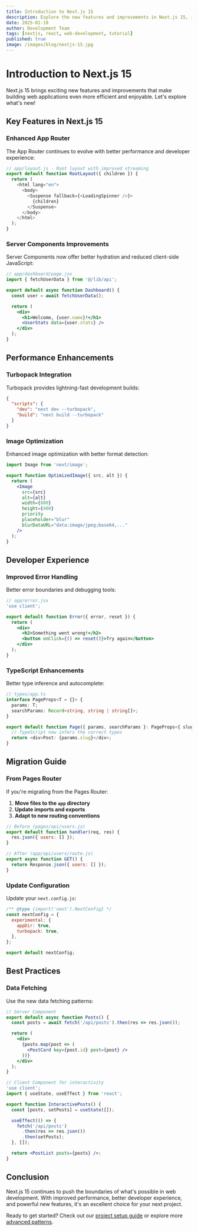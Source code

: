 ```yaml
---
title: Introduction to Next.js 15
description: Explore the new features and improvements in Next.js 15, including App Router enhancements and performance optimizations.
date: 2025-01-10
author: Development Team
tags: [nextjs, react, web-development, tutorial]
published: true
image: /images/blog/nextjs-15.jpg
---
```


# Introduction to Next.js 15

Next.js 15 brings exciting new features and improvements that make building web applications even more efficient and enjoyable. Let's explore what's new!

## Key Features in Next.js 15

### Enhanced App Router

The App Router continues to evolve with better performance and developer experience:

```javascript
// app/layout.js - Root layout with improved streaming
export default function RootLayout({ children }) {
  return (
    <html lang="en">
      <body>
        <Suspense fallback={<LoadingSpinner />}>
          {children}
        </Suspense>
      </body>
    </html>
  );
}
```

### Server Components Improvements

Server Components now offer better hydration and reduced client-side JavaScript:

```jsx
// app/dashboard/page.jsx
import { fetchUserData } from '@/lib/api';

export default async function Dashboard() {
  const user = await fetchUserData();

  return (
    <div>
      <h1>Welcome, {user.name}!</h1>
      <UserStats data={user.stats} />
    </div>
  );
}
```

## Performance Enhancements

### Turbopack Integration

Turbopack provides lightning-fast development builds:

```json
{
  "scripts": {
    "dev": "next dev --turbopack",
    "build": "next build --turbopack"
  }
}
```

### Image Optimization

Enhanced image optimization with better format detection:

```jsx
import Image from 'next/image';

export function OptimizedImage({ src, alt }) {
  return (
    <Image
      src={src}
      alt={alt}
      width={800}
      height={400}
      priority
      placeholder="blur"
      blurDataURL="data:image/jpeg;base64,..."
    />
  );
}
```

## Developer Experience

### Improved Error Handling

Better error boundaries and debugging tools:

```jsx
// app/error.jsx
'use client';

export default function Error({ error, reset }) {
  return (
    <div>
      <h2>Something went wrong!</h2>
      <button onClick={() => reset()}>Try again</button>
    </div>
  );
}
```

### TypeScript Enhancements

Better type inference and autocomplete:

```typescript
// types/app.ts
interface PageProps<T = {}> {
  params: T;
  searchParams: Record<string, string | string[]>;
}

export default function Page({ params, searchParams }: PageProps<{ slug: string }>) {
  // TypeScript now infers the correct types
  return <div>Post: {params.slug}</div>;
}
```

## Migration Guide

### From Pages Router

If you're migrating from the Pages Router:

1. **Move files to the `app` directory**
2. **Update imports and exports**
3. **Adapt to new routing conventions**

```javascript
// Before (pages/api/users.js)
export default function handler(req, res) {
  res.json({ users: [] });
}

// After (app/api/users/route.js)
export async function GET() {
  return Response.json({ users: [] });
}
```

### Update Configuration

Update your `next.config.js`:

```javascript
/** @type {import('next').NextConfig} */
const nextConfig = {
  experimental: {
    appDir: true,
    turbopack: true,
  },
};

export default nextConfig;
```

## Best Practices

### Data Fetching

Use the new data fetching patterns:

```jsx
// Server Component
export default async function Posts() {
  const posts = await fetch('/api/posts').then(res => res.json());

  return (
    <div>
      {posts.map(post => (
        <PostCard key={post.id} post={post} />
      ))}
    </div>
  );
}

// Client Component for interactivity
'use client';
import { useState, useEffect } from 'react';

export function InteractivePosts() {
  const [posts, setPosts] = useState([]);

  useEffect(() => {
    fetch('/api/posts')
      .then(res => res.json())
      .then(setPosts);
  }, []);

  return <PostList posts={posts} />;
}
```

## Conclusion

Next.js 15 continues to push the boundaries of what's possible in web development. With improved performance, better developer experience, and powerful new features, it's an excellent choice for your next project.

Ready to get started? Check out our [project setup guide](/docs/setup) or explore more [advanced patterns](/docs/patterns).